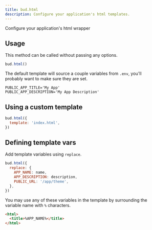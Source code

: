 ```yaml
---
title: bud.html
description: Configure your application's html templates.
---
```


Configure your application's html wrapper

## Usage

This method can be called without passing any options.

```js title='bud.config.js'
bud.html()
```

The default template will source a couple variables from `.env`, you'll probably want to make sure they are set.

```env title='.env'
PUBLIC_APP_TITLE='My App'
PUBLIC_APP_DESCRIPTION='My App Description'
```

## Using a custom template

```js title='bud.config.js'
bud.html({
  template: 'index.html',
})
```

## Defining template vars

Add template variables using `replace`.

```js {2-6} title='bud.config.js'
bud.html({
  replace: {
    APP_NAME: name,
    APP_DESCRIPTION: description,
    PUBLIC_URL: '/app/theme',
  },
})
```

You may use any of these variables in the template by surrounding the variable name with `%` characters.

```html title='public/index.html'
<html>
  <title>%APP_NAME%</title>
</html>
```
